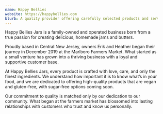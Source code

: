 ```yaml
---
name: Happy Bellies
website: https://happybellies.com
blurb: A quality provider offering carefully selected products and services. Their presence adds value to our benefit event while supporting our shared mission.
---
```


Happy Bellies Jars is a family-owned and operated business born from a true passion for creating delicious, homemade jams and butters.

Proudly based in Central New Jersey, owners Erik and Heather began their journey in December 2019 at the Marlboro Farmers Market. What started as a small venture has grown into a thriving business with a loyal and supportive customer base.

At Happy Bellies Jars, every product is crafted with love, care, and only the finest ingredients. We understand how important it is to know what’s in your food, and we are dedicated to offering high-quality products that are vegan and gluten-free, with sugar-free options coming soon.

Our commitment to quality is matched only by our dedication to our community. What began at the farmers market has blossomed into lasting relationships with customers who trust and know us personally.